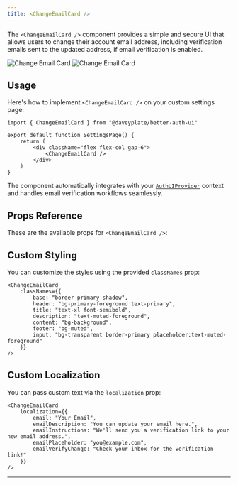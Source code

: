 ```yaml
---
title: <ChangeEmailCard />
---
```


The `<ChangeEmailCard />` component provides a simple and secure UI that allows users to change their account email address, including verification emails sent to the updated address, if email verification is enabled.

<img alt="Change Email Card" src="/screenshots/change-email-card-dark.png" className="rounded-xl hidden dark:block w-lg mt-0 mb-0" />
<img alt="Change Email Card" src="/screenshots/change-email-card-light.png" className="rounded-xl dark:hidden w-lg mt-0 mb-0" />

## Usage

Here's how to implement `<ChangeEmailCard />` on your custom settings page:

```tsx
import { ChangeEmailCard } from "@daveyplate/better-auth-ui"

export default function SettingsPage() {
    return (
        <div className="flex flex-col gap-6">
            <ChangeEmailCard />
        </div>
    )
}
```

The component automatically integrates with your [`AuthUIProvider`](../components/auth-ui-provider) context and handles email verification workflows seamlessly.

## Props Reference

These are the available props for `<ChangeEmailCard />`:

<AutoTypeTable path="../src/components/settings/change-email-card.tsx" name="ChangeEmailCardProps" />

## Custom Styling

You can customize the styles using the provided `classNames` prop:

```tsx
<ChangeEmailCard
    classNames={{
        base: "border-primary shadow",
        header: "bg-primary-foreground text-primary",
        title: "text-xl font-semibold",
        description: "text-muted-foreground",
        content: "bg-background",
        footer: "bg-muted",
        input: "bg-transparent border-primary placeholder:text-muted-foreground"
    }}
/>
```

## Custom Localization

You can pass custom text via the `localization` prop:

```tsx
<ChangeEmailCard
    localization={{
        email: "Your Email",
        emailDescription: "You can update your email here.",
        emailInstructions: "We'll send you a verification link to your new email address.",
        emailPlaceholder: "you@example.com",
        emailVerifyChange: "Check your inbox for the verification link!"
    }}
/>
```

---